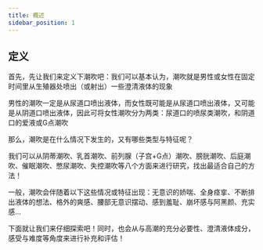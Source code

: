 ```yaml
---
title: 概述
sidebar_position: 1
---
```


## 定义
首先，先让我们来定义下潮吹吧：我们可以基本认为，潮吹就是男性或女性在固定时间里从生殖器处喷出（或射出）一些澄清液体的现象

男性的潮吹一定是从尿道口喷出液体，而女性既可能是从尿道口喷出液体，又可能是从阴道口喷出液体，因此可将女性潮吹分为两类：尿道口的喷尿类潮吹，和阴道口的爱液或G点潮吹

那么，潮吹是在什么情况下发生的，又有哪些类型与特征呢？

我们可以从阴蒂潮吹、乳首潮吹、前列腺（子宫+G点）潮吹、膀胱潮吹、后庭潮吹、催眠潮吹、憋尿潮吹、失控潮吹等八个方面来进行研究，找出最适合自己的方法！

一般，潮吹会伴随着以下这些情况或特征出现：无意识的娇喘、全身痉挛、不断排出液体的想法、格外的爽感、腰部无意识摆动、感到羞耻、崩坏感与阿黑颜、充实感...

下面就让我们来仔细探索吧！同时，也会从与高潮的充分必要性、澄清液体成分，感受与难度等角度来进行补充和评估！